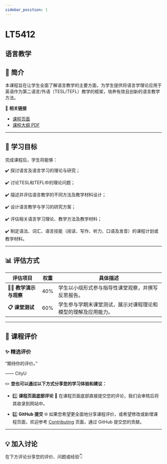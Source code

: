 ```yaml
---
sidebar_position: 1
---
```


# LT5412
## 语言教学

## **📘 简介**
本课程旨在让学生全面了解语言教学的主要方面，为学生提供将语言学理论应用于英语作为第二语言/外语（TESL/TEFL）教学的框架，培养有效且创新的语言教学方法。

🔗 **相关链接**
- [课程页面](https://www.cityu.edu.hk/catalogue/pg/202425/course/LT5412.htm)
- [课程大纲 PDF](https://www.cityu.edu.hk/catalogue/pg/202425/course/LT5412.pdf)

---

## **🎯 学习目标**

完成课程后，学生将能够：

✔️ 探讨语言及语言学习的理论与研究；

✔️ 讨论TESL和TEFL中的理论问题；

✔️ 描述并评估语言教学的不同方法及教学材料设计；

✔️ 设计语言教学与学习的研究方案；

✔️ 评估相关语言学习理论、教学方法及教学材料；

✔️ 制定语法、词汇、语言技能（阅读、写作、听力、口语及发音）的课程计划或教学材料。

---

## **📊 评估方式**

| **评估项目**                | **权重** | **具体描述**                                                                                     |
|----------------------------|---------|-----------------------------------------------------------------------------------------------|
| **👩‍🏫 教学演示与观察**      | 40%     | 学生以小组形式参与指导性课堂观察，并撰写反思报告。                                                   |
| **📋 课堂测试**             | 60%     | 学生参与学期末课堂测试，展示对课程理论和模型的理解及应用能力。                                            |

---

## **💬 课程评价**

### ✨ **精选评价**
<div className={commentStyles.commentBox}>
    <p className={commentStyles.commentText}>
        “期待你的评价。”
    </p>
    <p className={commentStyles.commentAuthor}>—— CityU</p>
</div>

✏️ **您也可以通过以下方式分享您的学习体验和建议：**

- 1️⃣ **课程页面底部评论**
💬 在课程页面底部直接提交您的评论，我们会审核后将其收录到网站中。

- 2️⃣ **GitHub 提交**
🌐 如果您希望更全面地分享课程评价，或希望修改或新增课程页面，欢迎参考 [Contributing](/contributing) 页面，通过 GitHub 提交您的贡献。

---

## **💡 加入讨论**

在下方评论分享您的评价、问题或经验👇
<Utterances />
